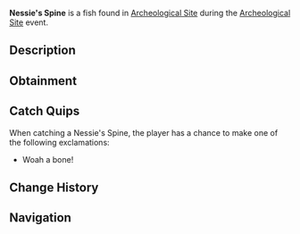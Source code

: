 {{FishInfobox
|image          = Nessie's Spine.png
|rarity         = Limited
|event          = Archeological Site
|sea            = First Sea
|location       = [[Archeological Site]]
|sublocation    = 
|sources        = Fishing Rod
|radar_location = 
|prog_speed     = -10
|xp             = 90
|weather        = 
|time           = 
|season         = 
|bait           = 
|base_weight    = 8
|base_value     = 250
|weight_range   = 4
|base_chance    = 3
|base_resil     = 100
}}
'''Nessie's Spine''' is a {{Rarity|Limited}} fish found in [[Archeological Site]] during the [[Archeological Site]] event.

== Description ==
{{Description|A mythical vertebra said to belong to the Nessie.|Bestiary Entry}}

== Obtainment ==
{{Description|We haven't checked the Mushgroves yet... Could this be discovered there?|Bestiary Hint}}

== Catch Quips ==
When catching a Nessie's Spine, the player has a chance to make one of the following exclamations:
* Woah a bone!

== Change History ==
{{Change History|{{subst:Current Version}}}}

== Navigation ==
{{Fish Navbox|Archeological Site}}